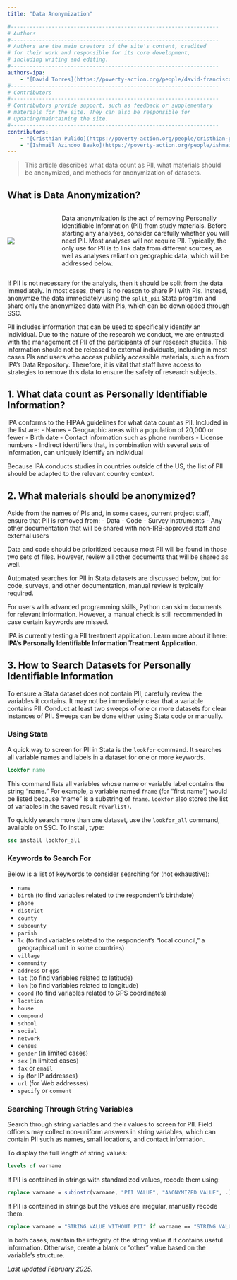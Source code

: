 ```yaml
---
title: "Data Anonymization"

#------------------------------------------------------------------
# Authors
#------------------------------------------------------------------
# Authors are the main creators of the site's content, credited
# for their work and responsible for its core development, 
# including writing and editing.
#------------------------------------------------------------------
authors-ipa:
    - "[David Torres](https://poverty-action.org/people/david-francisco-torres-leon)"
#------------------------------------------------------------------
# Contributors
#------------------------------------------------------------------
# Contributors provide support, such as feedback or supplementary
# materials for the site. They can also be responsible for
# updating/maintaining the site.
#------------------------------------------------------------------
contributors:
    - "[Cristhian Pulido](https://poverty-action.org/people/cristhian-pulido)"
    - "[Ishmail Azindoo Baako](https://poverty-action.org/people/ishmail-azindoo-baako)"
---
```


> This article describes what data count as PII, what materials should be anonymized, and methods for anonymization of datasets.

## What is Data Anonymization?

:::: {.columns style="display: flex; align-items: center; column-gap: 2em;"}  
::: {.column width="20%"}  
![](/assets/images/mmds_organizational structure_black.png)  
:::  

::: {.column width="80%"}  
Data anonymization is the act of removing Personally Identifiable Information (PII) from study materials. Before starting any analyses, consider carefully whether you will need PII. Most analyses will not require PII. Typically, the only use for PII is to link data from different sources, as well as analyses reliant on geographic data, which will be addressed below.
:::  
::::

If PII is not necessary for the analysis, then it should be split from the data immediately. In most cases, there is no reason to share PII with PIs. Instead, anonymize the data immediately using the `split_pii` Stata program and share only the anonymized data with PIs, which can be downloaded through SSC.

PII includes information that can be used to specifically identify an individual. Due to the nature of the research we conduct, we are entrusted with the management of PII of the participants of our research studies. This information should not be released to external individuals, including in most cases PIs and users who access publicly accessible materials, such as from IPA’s Data Repository. Therefore, it is vital that staff have access to strategies to remove this data to ensure the safety of research subjects.

## 1. What data count as Personally Identifiable Information?

IPA conforms to the HIPAA guidelines for what data count as PII. Included in the list are:
- Names
- Geographic areas with a population of 20,000 or fewer
- Birth date
- Contact information such as phone numbers
- License numbers
- Indirect identifiers that, in combination with several sets of information, can uniquely identify an individual

Because IPA conducts studies in countries outside of the US, the list of PII should be adapted to the relevant country context.

## 2. What materials should be anonymized?

Aside from the names of PIs and, in some cases, current project staff, ensure that PII is removed from:
- Data
- Code
- Survey instruments
- Any other documentation that will be shared with non-IRB-approved staff and external users

Data and code should be prioritized because most PII will be found in those two sets of files. However, review all other documents that will be shared as well.

Automated searches for PII in Stata datasets are discussed below, but for code, surveys, and other documentation, manual review is typically required.

For users with advanced programming skills, Python can skim documents for relevant information. However, a manual check is still recommended in case certain keywords are missed.

IPA is currently testing a PII treatment application. Learn more about it here: **IPA's Personally Identifiable Information Treatment Application.**

## 3. How to Search Datasets for Personally Identifiable Information

To ensure a Stata dataset does not contain PII, carefully review the variables it contains. It may not be immediately clear that a variable contains PII. Conduct at least two sweeps of one or more datasets for clear instances of PII. Sweeps can be done either using Stata code or manually.

### Using Stata

A quick way to screen for PII in Stata is the `lookfor` command. It searches all variable names and labels in a dataset for one or more keywords.

```stata
lookfor name
```

This command lists all variables whose name or variable label contains the string "name." For example, a variable named `fname` (for "first name") would be listed because "name" is a substring of `fname`. `lookfor` also stores the list of variables in the saved result `r(varlist)`.

To quickly search more than one dataset, use the `lookfor_all` command, available on SSC. To install, type:

```stata
ssc install lookfor_all
```

### Keywords to Search For

Below is a list of keywords to consider searching for (not exhaustive):

- `name`
- `birth` (to find variables related to the respondent’s birthdate)
- `phone`
- `district`
- `county`
- `subcounty`
- `parish`
- `lc` (to find variables related to the respondent’s “local council,” a geographical unit in some countries)
- `village`
- `community`
- `address` or `gps`
- `lat` (to find variables related to latitude)
- `lon` (to find variables related to longitude)
- `coord` (to find variables related to GPS coordinates)
- `location`
- `house`
- `compound`
- `school`
- `social`
- `network`
- `census`
- `gender` (in limited cases)
- `sex` (in limited cases)
- `fax` or `email`
- `ip` (for IP addresses)
- `url` (for Web addresses)
- `specify` or `comment`

### Searching Through String Variables

Search through string variables and their values to screen for PII. Field officers may collect non-uniform answers in string variables, which can contain PII such as names, small locations, and contact information.

To display the full length of string values:

```stata
levels of varname
```

If PII is contained in strings with standardized values, recode them using:

```stata
replace varname = subinstr(varname, "PII VALUE", "ANONYMIZED VALUE", .)
```

If PII is contained in strings but the values are irregular, manually recode them:

```stata
replace varname = "STRING VALUE WITHOUT PII" if varname == "STRING VALUE WITH PII"
```

In both cases, maintain the integrity of the string value if it contains useful information. Otherwise, create a blank or "other" value based on the variable's structure.


*Last updated February 2025.*